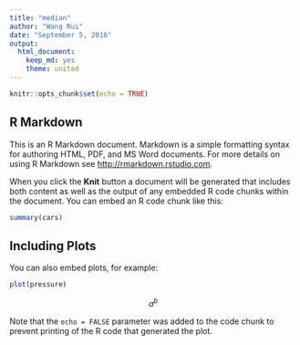 ```yaml
---
title: "median"
author: "Wang Rui"
date: "September 5, 2016"
output: 
  html_document: 
    keep_md: yes
    theme: united
---
```


```r
knitr::opts_chunk$set(echo = TRUE)
```

## R Markdown

This is an R Markdown document. Markdown is a simple formatting syntax for authoring HTML, PDF, and MS Word documents. For more details on using R Markdown see <http://rmarkdown.rstudio.com>.

When you click the **Knit** button a document will be generated that includes both content as well as the output of any embedded R code chunks within the document. You can embed an R code chunk like this:

```r
summary(cars)
```

## Including Plots

You can also embed plots, for example:

```r
plot(pressure)
```

$$ a^b $$


Note that the `echo = FALSE` parameter was added to the code chunk to prevent printing of the R code that generated the plot.
